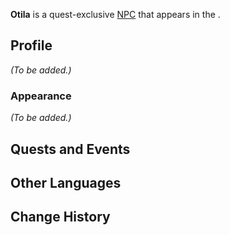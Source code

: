 {{Meta
<!-- Remove this template after adding the missing info -->
|missing_NPC_profile  = yes
}}
{{Character Infobox
|type             = Quest NPC
|image            = NPC Otila.png
|region           = Fontaine
|location         = Fontaine
|affiliation      = Marechaussee Phantom
|title            = 

|voiceEN          = 
|voiceCN          = 
|voiceJP          = 
|voiceKR          = 

|group            = Melusine
}}
'''Otila''' is a quest-exclusive [[NPC]] that appears in the {{Quest|Seven-Hued Ruins}}.
<!--
==Location==
{{subst:#tag:gallery|
NPC Location {{subst:PAGENAME}}.png{{subst:!}}{{subst:PAGENAME}}'s location
NPC Location {{subst:PAGENAME}} Context.png{{subst:!}}Additional context
}}
-->
==Profile==
<!--Detailed story/lore information goes here.-->
''(To be added.)''

===Appearance===
<!--Keep appearance section short and concise. Limit to 2 paragraphs with 3-4 sentences each.-->
''(To be added.)''

==Quests and Events==
{{Quests and Events}}

==Other Languages==
{{Other Languages|default_hidden=1
|en       = Otila
|zhs      = 欧蒂菈
|zhs_rm   = Ōudìlā
|zht      = 歐蒂菈
|zht_rm   = Ōudìlā
|ja       = オティラ
|ja_rm    = Otira
|ko       = 오틸라
|es       = Otila
|fr       = Otila
|ru       = Отила
|th       = Otila
|vi       = Otila
|de       = Otila
|id       = Otila
|pt       = Otila
|tr       = Otila
|it       = Otila
}}

==Change History==
{{Change History|5.3}}
<!--
==References==
{{Reflist}}
-->